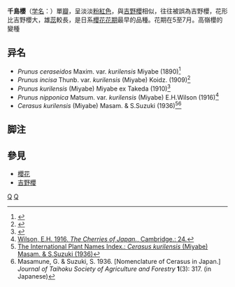 {{Infraspeciesbox
| image = 千島桜.png
| image_caption = 千島櫻
| genus = Cerasus
| species = nipponica
| species_link = 高岭樱
| varietas = kurilensis
| authority = (Miyabe) H.Ohba (1992)<ref>{{PDFlink|[http://www.jjbotany.com/pdf/JJB_067_276_281.pdf Ohba, H. 1992. Japanese Cherry Trees under the Genus ''Cerasus'' (Rosaceae). ''The Journal of Japanese Botany'' '''67'''(5): 279.]}}</ref>
}}
'''千島櫻'''（[[学名|学名]]：{{lang|la|''Cerasus nipponica'' var. ''kurilensis''}}）單[[花瓣|瓣]]，呈淡淡[[粉紅色|粉紅色]]，與[[吉野櫻|吉野櫻]]相似，往往被誤為吉野櫻，花形比吉野櫻大，雄[[花蕊|蕊]]較長，是日系[[櫻花|櫻花]][[花期|花期]]最早的品種。花期在5至7月。高嶺櫻的變種

== 异名 ==
* ''Prunus ceraseidos'' Maxim. var. ''kurilensis'' Miyabe (1890)<ref>{{Cite web |url=http://www.biodiversitylibrary.org/item/32788#page/236/mode/1up |title=Miyabe, K. 1890. The Flora of the Kurile Islands. ''Memoirs of the Boston Society of Natural History'' '''4'''(7): 226. |accessdate=2017-08-01 |archive-date=2017-08-02 |archive-url=https://web.archive.org/web/20170802191141/http://www.biodiversitylibrary.org/item/32788#page/236/mode/1up |dead-url=no }}</ref>
* ''Prunus incisa'' Thunb. var. ''kurilensis'' (Miyabe) Koidz. (1909)<ref>{{PDFlink|[https://www.jstage.jst.go.jp/article/jplantres1887/23/273/23_273_175/_pdf Koidzumi, G. 1909. Notes on Japanese Rosaceae. ''The Botanical Magazine'', Tokyo '''23'''(273): 184.]}}</ref>
* ''Prunus kurilensis'' (Miyabe) Miyabe ex Takeda (1910)<ref>{{PDFlink|[https://www.jstage.jst.go.jp/article/jplantres1887/24/276/24_276_7/_pdf Takeda, H. 1910. Beiträge zur Kenntnis der Flora von Hokkaidô. ''The Botanical Magazine'', Tokyo '''24'''(276): 11.]}}</ref>
* ''Prunus nipponica'' Matsum. var. ''kurilensis'' (Miyabe) E.H.Wilson (1916)<ref>[https://babel.hathitrust.org/cgi/pt?id=mdp.39015062295798;view=1up;seq=50 Wilson, E.H. 1916. ''The Cherries of Japan.'', Cambridge.: 24.]</ref>
* ''Cerasus kurilensis'' (Miyabe) Masam. & S.Suzuki (1936)<ref>[http://ipni.org/urn:lsid:ipni.org:names:77157880-1:1.1 The International Plant Names Index.: ''Cerasus kurilensis'' (Miyabe) Masam. & S.Suzuki (1936)]{{Dead link|date=2019年12月 |bot=InternetArchiveBot |fix-attempted=yes }}</ref><ref>Masamune, G. & Suzuki, S. 1936. [Nomenclature of Cerasus in Japan.] ''Journal of Taihoku Society of Agriculture and Forestry'' '''1'''(3): 317. (in Japanese)</ref>

== 脚注 ==
{{reflist}}

==參見==
*[[櫻花|櫻花]]
*[[吉野櫻|吉野櫻]]
{{Taxonbar|from=Q10904889}}

[[Category:花|Q]]
[[Category:李属|Q]]


{{plant-stub}}